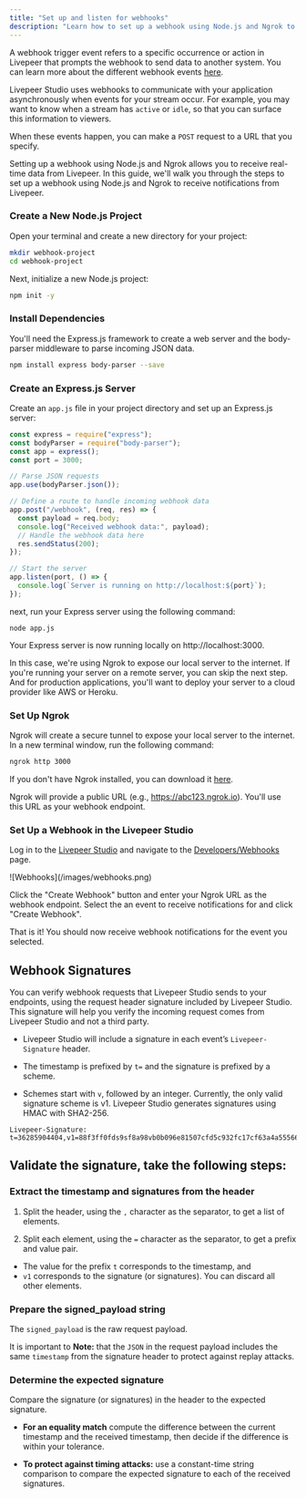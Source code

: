 ```yaml
---
title: "Set up and listen for webhooks"
description: "Learn how to set up a webhook using Node.js and Ngrok to receive notifications from Livepeer."
---
```


A webhook trigger event refers to a specific occurrence or action in Livepeer that prompts the webhook to send data to another system. You can learn more about the different webhook events [here](/developers/core-concepts/studio/webhook-event).

Livepeer Studio uses webhooks to communicate with your application
asynchronously when events for your stream occur. For example, you may want to
know when a stream has `active` or `idle`, so that you can surface this
information to viewers.

When these events happen, you can make a `POST` request
to a URL that you specify.

Setting up a webhook using Node.js and Ngrok allows you to receive real-time data from Livepeer. In this guide, we'll walk you through the steps to set up a webhook using Node.js and Ngrok to receive notifications from Livepeer.

### Create a New Node.js Project

Open your terminal and create a new directory for your project:

```sh
mkdir webhook-project
cd webhook-project
```

Next, initialize a new Node.js project:

```sh
npm init -y
```

### Install Dependencies

You'll need the Express.js framework to create a web server and the body-parser middleware to parse incoming JSON data.

```sh
npm install express body-parser --save
```

### Create an Express.js Server

Create an `app.js` file in your project directory and set up an Express.js server:

```js
const express = require("express");
const bodyParser = require("body-parser");
const app = express();
const port = 3000;

// Parse JSON requests
app.use(bodyParser.json());

// Define a route to handle incoming webhook data
app.post("/webhook", (req, res) => {
  const payload = req.body;
  console.log("Received webhook data:", payload);
  // Handle the webhook data here
  res.sendStatus(200);
});

// Start the server
app.listen(port, () => {
  console.log(`Server is running on http://localhost:${port}`);
});
```

next, run your Express server using the following command:

```
node app.js
```

Your Express server is now running locally on http://localhost:3000.

<Info>
  In this case, we're using Ngrok to expose our local server to the internet. If
  you're running your server on a remote server, you can skip the next step. And
  for production applications, you'll want to deploy your server to a cloud
  provider like AWS or Heroku.
</Info>

### Set Up Ngrok

Ngrok will create a secure tunnel to expose your local server to the internet. In a new terminal window, run the following command:

```sh
ngrok http 3000
```

If you don't have Ngrok installed, you can download it [here](https://ngrok.com/download).

Ngrok will provide a public URL (e.g., https://abc123.ngrok.io). You'll use this URL as your webhook endpoint.

### Set Up a Webhook in the Livepeer Studio

Log in to the [Livepeer Studio](https://studio.livepeer.org/) and navigate to the [Developers/Webhooks](https://livepeer.studio/dashboard/developers/webhooks) page.

<Frame>![Webhooks](/images/webhooks.png)</Frame>

Click the "Create Webhook" button and enter your Ngrok URL as the webhook endpoint.
Select the an event to receive notifications for and click "Create Webhook".

That is it! You should now receive webhook notifications for the event you selected.

## Webhook Signatures

You can verify webhook requests that Livepeer Studio sends to your endpoints,
using the request header signature included by Livepeer Studio. This signature
will help you verify the incoming request comes from Livepeer Studio and not a
third party.

- Livepeer Studio will include a signature in each event’s `Livepeer-Signature`
  header.

- The timestamp is prefixed by `t=` and the signature is prefixed by a scheme.

- Schemes start with `v`, followed by an integer. Currently, the only valid
  signature scheme is v1. Livepeer Studio generates signatures using HMAC with
  SHA2-256.

```
Livepeer-Signature: t=36285904404,v1=88f3ff0fds9sf8a98vb0b096e81507cfd5c932fc17cf63a4a55566fd38da3a2d3d2
```

## Validate the signature, take the following steps:

### Extract the timestamp and signatures from the header

1. Split the header, using the `,` character as the separator, to get a list of
   elements.

2. Split each element, using the `=` character as the separator, to get a prefix
   and value pair.

- The value for the prefix `t` corresponds to the timestamp, and
- `v1` corresponds to the signature (or signatures). You can discard all other
  elements.

### Prepare the signed_payload string

The `signed_payload` is the raw request payload.

It is important to **Note:** that the `JSON` in the request payload includes the
same `timestamp` from the signature header to protect against replay attacks.

### Determine the expected signature

Compare the signature (or signatures) in the header to the expected signature.

- **For an equality match** compute the difference between the current timestamp
  and the received timestamp, then decide if the difference is within your
  tolerance.

- **To protect against timing attacks:** use a constant-time string comparison
  to compare the expected signature to each of the received signatures.
